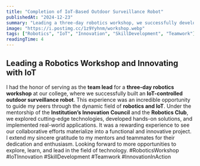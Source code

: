 ```yaml
---
title: "Completion of IoT-Based Outdoor Surveillance Robot"
publishedAt: "2024-12-23"
summary: "Leading a three-day robotics workshop, we successfully developed an IoT-controlled outdoor surveillance robot, highlighting innovation and collaboration."
image: "https://i.postimg.cc/1z9Yyhnm/workshop.webp"
tags: ["Robotics", "IoT", "Innovation", "SkillDevelopment", "Teamwork"]
readingTime: 4
---
```

## Leading a Robotics Workshop and Innovating with IoT

I had the honor of serving as the **team lead** for a **three-day robotics workshop** at our college, where we successfully built an **IoT-controlled outdoor surveillance robot**. This experience was an incredible opportunity to guide my peers through the dynamic field of **robotics and IoT**.
Under the mentorship of the **Institution’s Innovation Council** and the **Robotics Club**, we explored cutting-edge technologies, developed hands-on solutions, and implemented real-world applications. It was a rewarding experience to see our collaborative efforts materialize into a functional and innovative project.
I extend my sincere gratitude to my mentors and teammates for their dedication and enthusiasm. Looking forward to more opportunities to explore, learn, and lead in the field of technology.
#RoboticsWorkshop #IoTInnovation #SkillDevelopment #Teamwork #InnovationInAction
